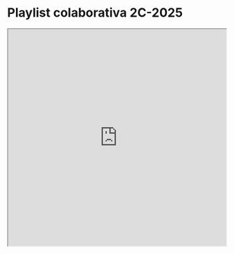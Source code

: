 # Playlist colaborativa 2C-2025

<iframe 
  style={{ borderRadius: "12px" }} 
  src="https://open.spotify.com/embed/playlist/2CQ0upKpRBFD8GNm1Xh8xN?utm_source=generator"
  width="100%" 
  height="500"
  allowFullScreen 
  allow="autoplay; clipboard-write; encrypted-media; fullscreen; picture-in-picture" 
  loading="lazy">
</iframe>
